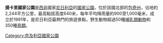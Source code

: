 {{Infobox Protected area 
| name = 揚卡里國家公園
| iucn_category = II
| photo = Yankari.jpg
| photo_caption = 
| location = {{flag|Nigeria}}[[包奇州|包奇州]]
| nearest_city = [[包奇|包奇]]
| map = Nigeria
| map_alt = 
| map_caption = 
| map_width = 
| lat_d =  9.754433
| lat_m = 
| lat_s = 
| lat_NS = N
| long_d =10.510317
| long_m = 
| long_s = 
| long_EW = E
| area = 2,250平方公里
| established = 1991
| visitation_num = 20,000
| visitation_year = 2000
| governing_body = 
}}

'''揚卡里國家公園'''是[[西非|西非]]國家[[尼日利亞|尼日利亞]]的[[國家公園|國家公園]]，位於該國北部的[[包奇州|包奇州]]，佔地約2,244平方公里，最高點拔高度640米，每年平均降雨量約900至1,000毫米，成立於1991年，是尼日利亞最熱門的旅遊景點，野生動物超過50種[[哺乳類動物|哺乳類動物]]和350種[[鳥類|鳥類]]。

[[Category:奈及利亞國家公園|Category:奈及利亞國家公園]]

{{Nigeria-stub}}